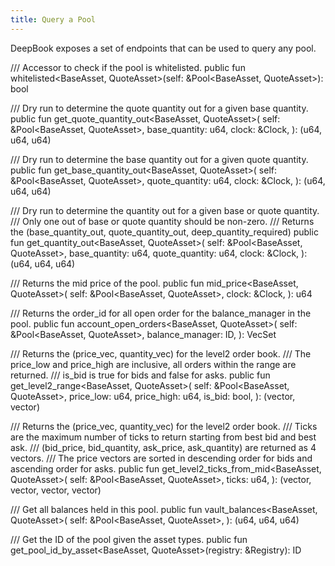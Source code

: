 ```yaml
---
title: Query a Pool
---
```


DeepBook exposes a set of endpoints that can be used to query any pool.

/// Accessor to check if the pool is whitelisted.
public fun whitelisted<BaseAsset, QuoteAsset>(self: &Pool<BaseAsset, QuoteAsset>): bool

/// Dry run to determine the quote quantity out for a given base quantity.
public fun get_quote_quantity_out<BaseAsset, QuoteAsset>(
    self: &Pool<BaseAsset, QuoteAsset>,
    base_quantity: u64,
    clock: &Clock,
): (u64, u64, u64)

/// Dry run to determine the base quantity out for a given quote quantity.
public fun get_base_quantity_out<BaseAsset, QuoteAsset>(
    self: &Pool<BaseAsset, QuoteAsset>,
    quote_quantity: u64,
    clock: &Clock,
): (u64, u64, u64)

/// Dry run to determine the quantity out for a given base or quote quantity.
/// Only one out of base or quote quantity should be non-zero.
/// Returns the (base_quantity_out, quote_quantity_out, deep_quantity_required)
public fun get_quantity_out<BaseAsset, QuoteAsset>(
    self: &Pool<BaseAsset, QuoteAsset>,
    base_quantity: u64,
    quote_quantity: u64,
    clock: &Clock,
): (u64, u64, u64)

/// Returns the mid price of the pool.
public fun mid_price<BaseAsset, QuoteAsset>(
    self: &Pool<BaseAsset, QuoteAsset>,
    clock: &Clock,
): u64

/// Returns the order_id for all open order for the balance_manager in the pool.
public fun account_open_orders<BaseAsset, QuoteAsset>(
    self: &Pool<BaseAsset, QuoteAsset>,
    balance_manager: ID,
): VecSet<u128>

/// Returns the (price_vec, quantity_vec) for the level2 order book.
/// The price_low and price_high are inclusive, all orders within the range are returned.
/// is_bid is true for bids and false for asks.
public fun get_level2_range<BaseAsset, QuoteAsset>(
    self: &Pool<BaseAsset, QuoteAsset>,
    price_low: u64,
    price_high: u64,
    is_bid: bool,
): (vector<u64>, vector<u64>)

/// Returns the (price_vec, quantity_vec) for the level2 order book.
/// Ticks are the maximum number of ticks to return starting from best bid and best ask.
/// (bid_price, bid_quantity, ask_price, ask_quantity) are returned as 4 vectors.
/// The price vectors are sorted in descending order for bids and ascending order for asks.
public fun get_level2_ticks_from_mid<BaseAsset, QuoteAsset>(
    self: &Pool<BaseAsset, QuoteAsset>,
    ticks: u64,
): (vector<u64>, vector<u64>, vector<u64>, vector<u64>)

/// Get all balances held in this pool.
public fun vault_balances<BaseAsset, QuoteAsset>(
    self: &Pool<BaseAsset, QuoteAsset>,
): (u64, u64, u64)

/// Get the ID of the pool given the asset types.
public fun get_pool_id_by_asset<BaseAsset, QuoteAsset>(registry: &Registry): ID